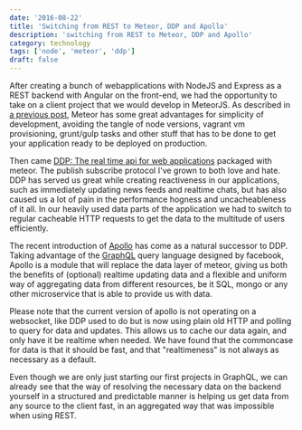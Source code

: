 ```yaml
---
date: '2016-08-22'
title: 'Switching from REST to Meteor, DDP and Apollo'
description: 'switching from REST to Meteor, DDP and Apollo'
category: technology
tags: ['node', 'meteor', 'ddp']
draft: false
---
```


After creating a bunch of webapplications with NodeJS and Express as a REST backend with Angular on the front-end, we had the opportunity to take on a client project that we would develop in MeteorJS. As described in [a previous post](./looking-into-meteor-our-experiences-with-real-time-web-applications), Meteor has some great advantages for simplicity of development, avoiding the tangle of node versions, vagrant vm provisioning, grunt/gulp tasks and other stuff that has to be done to get your application ready to be deployed on production.

Then came [DDP: The real time api for web applications](./ddp-the-real-time-api-for-web-applications) packaged with meteor. The publish subscribe protocol I've grown to both love and hate. DDP has served us great while creating reactiveness in our applications, such as immediately updating news feeds and realtime chats, but has also caused us a lot of pain in the performance hogness and uncacheableness of it all. In our heavily used data parts of the application we had to switch to regular cacheable HTTP requests to get the data to the multitude of users efficiently.

The recent introduction of [Apollo](http://www.apollostack.com/) has come as a natural successor to DDP. Taking advantage of the [GraphQL](http://graphql.org/docs/getting-started/) query language designed by facebook, Apollo is a module that will replace the data layer of meteor, giving us both the benefits of (optional) realtime updating data and a flexible and uniform way of aggregating data from different resources, be it SQL, mongo or any other microservice that is able to provide us with data.

Please note that the current version of apollo is not operating on a websocket, like DDP used to do but is now using plain old HTTP and polling to query for data and updates. This allows us to cache our data again, and only have it be realtime when needed. We have found that the commoncase for data is that it should be fast, and that "realtimeness" is not always as necessary as a default.

Even though we are only just starting our first projects in GraphQL, we can already see that the way of resolving the necessary data on the backend yourself in a structured and predictable manner is helping us get data from any source to the client fast, in an aggregated way that was impossible when using REST.

